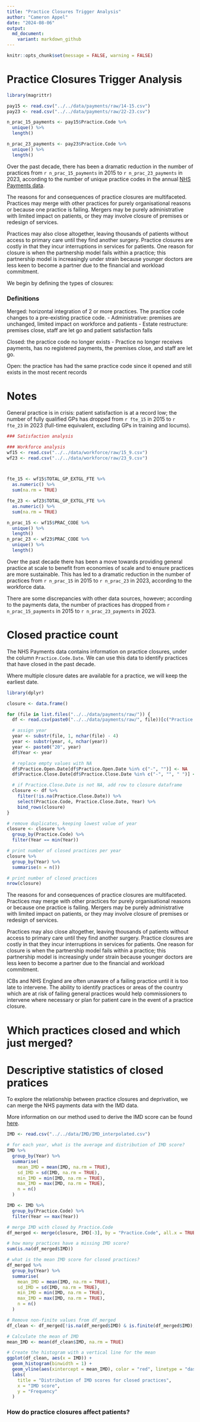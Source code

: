 ```yaml
---
title: "Practice Closures Trigger Analysis"
author: "Cameron Appel"
date: "2024-08-06"
output: 
  md_document:
    variant: markdown_github
---
```


```r
knitr::opts_chunk$set(message = FALSE, warning = FALSE)
```

# Practice Closures Trigger Analysis
```r
library(magrittr)

pay15 <- read.csv("../../data/payments/raw/14-15.csv")
pay23 <- read.csv("../../data/payments/raw/22-23.csv")

n_prac_15_payments <- pay15$Practice.Code %>%
  unique() %>%
  length()

n_prac_23_payments <- pay23$Practice.Code %>%
  unique() %>%
  length()
```
Over the past decade, there has been a dramatic reduction in the number of practices from `r n_prac_15_payments` in 2015 to `r n_prac_23_payments` in 2023, according to the number of unique practice codes in the annual [NHS Payments data](https://github.com/camappel/HEEC/tree/main/data/payments). 

The reasons for and consequences of practice closures are multifaceted. Practices may merge with other practices for purely organisational reasons or because one practice is failing. Mergers may be purely administrative with limited impact on patients, or they may involve closure of premises or redesign of services.

Practices may also close altogether, leaving thousands of patients without access to primary care until they find another surgery. Practice closures are costly in that they incur interruptions in services for patients. One reason for closure is when the partnership model fails within a practice; this partnership model is increasingly under strain because younger doctors are less keen to become a partner due to the financial and workload commitment.

We begin by defining the types of closures:

### Definitions
Merged: horizontal integration of 2 or more practices. The practice code changes to a pre-existing practice code.
-	Administrative: premises are unchanged, limited impact on workforce and patients
-	Estate restructure: premises close, staff are let go and patient satisfaction falls

Closed: the practice code no longer exists
-	Practice no longer receives payments, has no registered payments, the premises close, and staff are let go.

Open: the practice has had the same practice code since it opened and still exists in the most recent records


# Notes
General practice is in crisis: patient satisfaction is at a record low; the number of fully qualified GPs has dropped from `r fte_15` in 2015  to `r fte_23` in 2023 (full-time equivalent, excluding GPs in training and locums).

```r
### Satisfaction analysis

### Workforce analysis
wf15 <- read.csv("../../data/workforce/raw/15_9.csv")
wf23 <- read.csv("../../data/workforce/raw/23_9.csv")



fte_15 <- wf15$TOTAL_GP_EXTGL_FTE %>%
  as.numeric() %>%
  sum(na.rm = TRUE)

fte_23 <- wf23$TOTAL_GP_EXTGL_FTE %>%
  as.numeric() %>%
  sum(na.rm = TRUE)

n_prac_15 <- wf15$PRAC_CODE %>%
  unique() %>%
  length()
n_prac_23 <- wf23$PRAC_CODE %>%
  unique() %>%
  length()
```
Over the past decade there has been a move towards providing general practice at scale to benefit from economies of scale and to ensure practices are more sustainable. This has led to a dramatic reduction in the number of practices from `r n_prac_15` in 2015 to `r n_prac_23` in 2023, according to the workforce data.

There are some discrepancies with other data sources, however; according to the payments data, the number of practices has dropped from `r n_prac_15_payments` in 2015 to `r n_prac_23_payments` in 2023.

# Closed practice count
The NHS Payments data contains information on practice closures, under the column `Practice.Code.Date`. We can use this data to identify practices that have closed in the past decade.

Where multiple closure dates are available for a practice, we will keep the earliest date.
```r
library(dplyr)

closure <- data.frame()

for (file in list.files("../../data/payments/raw/")) {
  df <- read.csv(paste0("../../data/payments/raw/", file))[c("Practice.Code", "Practice.Open.Date", "Practice.Close.Date")]

  # assign year
  year <- substr(file, 1, nchar(file) - 4)
  year <- substr(year, 4, nchar(year))
  year <- paste0("20", year)
  df$Year <- year

  # replace empty values with NA
  df$Practice.Open.Date[df$Practice.Open.Date %in% c("-", "")] <- NA
  df$Practice.Close.Date[df$Practice.Close.Date %in% c("-", "", " ")] <- NA

  # if Practice.Close.Date is not NA, add row to closure dataframe
  closure <- df %>%
    filter(!is.na(Practice.Close.Date)) %>%
    select(Practice.Code, Practice.Close.Date, Year) %>%
    bind_rows(closure)
}

# remove duplicates, keeping lowest value of year
closure <- closure %>%
  group_by(Practice.Code) %>%
  filter(Year == min(Year))

# print number of closed practices per year
closure %>%
  group_by(Year) %>%
  summarise(n = n())

# print number of closed practices
nrow(closure)
```

The reasons for and consequences of practice closures are multifaceted. Practices may merge with other practices for purely organisational reasons or because one practice is failing. Mergers may be purely administrative with limited impact on patients, or they may involve closure of premises or redesign of services.

Practices may also close altogether, leaving thousands of patients without access to primary care until they find another surgery. Practice closures are costly in that they incur interruptions in services for patients. One reason for closure is when the partnership model fails within a practice; this partnership model is increasingly under strain because younger doctors are less keen to become a partner due to the financial and workload commitment.

ICBs and NHS England are often unaware of a failing practice until it is too late to intervene. The ability to identify practices or areas of the country which are at risk of failing general practices would help commissioners to intervene where necessary or plan for patient care in the event of a practice closure.


# Which practices closed and which just merged?

# Descriptive statistics of closed pratices
To explore the relationship between practice closures and deprivation, we can merge the NHS payments data with the IMD data.

More information on our method used to derive the IMD score can be found [here](https://github.com/camappel/HEEC/tree/main/data/IMD).

```r
IMD <- read.csv("../../data/IMD/IMD_interpolated.csv")

# for each year, what is the average and distribution of IMD score?
IMD %>%
  group_by(Year) %>%
  summarise(
    mean_IMD = mean(IMD, na.rm = TRUE),
    sd_IMD = sd(IMD, na.rm = TRUE),
    min_IMD = min(IMD, na.rm = TRUE),
    max_IMD = max(IMD, na.rm = TRUE),
    n = n()
  )

IMD <- IMD %>%
  group_by(Practice.Code) %>%
  filter(Year == max(Year))

# merge IMD with closed by Practice.Code
df_merged <- merge(closure, IMD[-3], by = "Practice.Code", all.x = TRUE)

# how many practices have a missing IMD score?
sum(is.na(df_merged$IMD))

# what is the mean IMD score for closed practices?
df_merged %>%
  group_by(Year) %>%
  summarise(
    mean_IMD = mean(IMD, na.rm = TRUE),
    sd_IMD = sd(IMD, na.rm = TRUE),
    min_IMD = min(IMD, na.rm = TRUE),
    max_IMD = max(IMD, na.rm = TRUE),
    n = n()
  )
```



```r
# Remove non-finite values from df_merged
df_clean <- df_merged[!is.na(df_merged$IMD) & is.finite(df_merged$IMD), ]

# Calculate the mean of IMD
mean_IMD <- mean(df_clean$IMD, na.rm = TRUE)

# Create the histogram with a vertical line for the mean
ggplot(df_clean, aes(x = IMD)) +
  geom_histogram(binwidth = 1) +
  geom_vline(aes(xintercept = mean_IMD), color = "red", linetype = "dashed") +
  labs(
    title = "Distribution of IMD scores for closed practices",
    x = "IMD score",
    y = "Frequency"
  )
```

### How do practice closures affect patients?